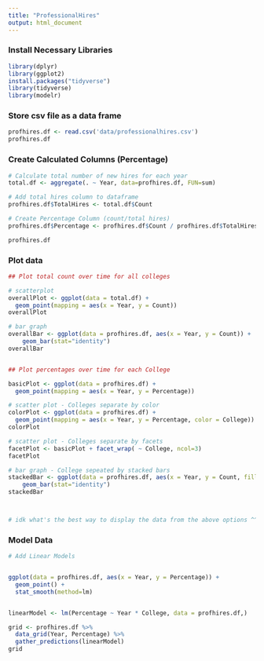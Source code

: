 ```yaml
---
title: "ProfessionalHires"
output: html_document
---
```


### Install Necessary Libraries

```r
library(dplyr) 
library(ggplot2) 
install.packages("tidyverse")
library(tidyverse)
library(modelr)
```

### Store csv file as a data frame

```r
profhires.df <- read.csv('data/professionalhires.csv')
profhires.df
```

### Create Calculated Columns (Percentage)
```r
# Calculate total number of new hires for each year
total.df <- aggregate(. ~ Year, data=profhires.df, FUN=sum)

# Add total hires column to dataframe
profhires.df$TotalHires <- total.df$Count

# Create Percentage Column (count/total hires)
profhires.df$Percentage <- profhires.df$Count / profhires.df$TotalHires

profhires.df
```

### Plot data
```r
## Plot total count over time for all colleges

# scatterplot
overallPlot <- ggplot(data = total.df) +
  geom_point(mapping = aes(x = Year, y = Count)) 
overallPlot

# bar graph
overallBar <- ggplot(data = profhires.df, aes(x = Year, y = Count)) +
    geom_bar(stat="identity") 
overallBar


## Plot percentages over time for each College 

basicPlot <- ggplot(data = profhires.df) +
  geom_point(mapping = aes(x = Year, y = Percentage))

# scatter plot - Colleges separate by color
colorPlot <- ggplot(data = profhires.df) +
  geom_point(mapping = aes(x = Year, y = Percentage, color = College)) 
colorPlot

# scatter plot - Colleges separate by facets
facetPlot <- basicPlot + facet_wrap( ~ College, ncol=3)
facetPlot

# bar graph - College sepeated by stacked bars
stackedBar <- ggplot(data = profhires.df, aes(x = Year, y = Count, fill = College )) +
    geom_bar(stat="identity")
stackedBar



# idk what's the best way to display the data from the above options ^^^^^^^

```


### Model Data
```r

# Add Linear Models


ggplot(data = profhires.df, aes(x = Year, y = Percentage)) +
  geom_point() +
  stat_smooth(method=lm)


linearModel <- lm(Percentage ~ Year * College, data = profhires.df,) 

grid <- profhires.df %>% 
  data_grid(Year, Percentage) %>% 
  gather_predictions(linearModel)
grid


```
